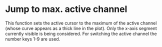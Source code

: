 
# Jump to max. active channel

This function sets the active cursor to the maximum of the active channel (whose curve appears as a thick line in the plot). Only the x-axis segment currently visible is being considered. For switching the active channel the number keys 1-9 are used.

<Cards>
  <Cards.Card
    title="Shortcuts"
    href="/en/help/domain/short-cuts"
    arrow
  />
</Cards>
